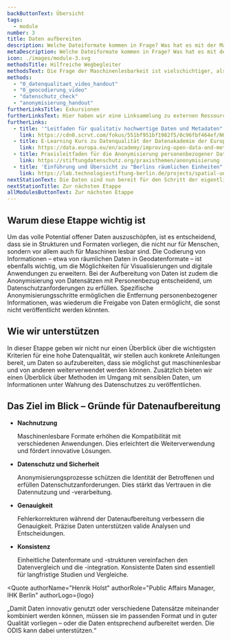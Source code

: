 ```yaml
---
backButtonText: Übersicht
tags:
  - module
number: 3
title: Daten aufbereiten
description: Welche Dateiformate kommen in Frage? Was hat es mit der Maschinenlesbarkeit auf sich? Was muss in Sachen Datenschutz beachtet werden?
metaDescription: Welche Dateiformate kommen in Frage? Was hat es mit der Maschinenlesbarkeit auf sich? Was muss in Sachen Datenschutz beachtet werden?
icon: ./images/module-3.svg
methodsTitle: Hilfreiche Wegbegleiter
methodsText: Die Frage der Maschinenlesbarkeit ist vielschichtiger, als es zunächst erscheinen mag. Deshalb haben wir anschauliche Videotutorials erstellt, die alles Wissenswerte zusammenfassen. Wer Daten anonymisieren muss, bekommt mit unserem Handout einen ersten Eindruck über die verfügbaren Möglichkeiten.
methods:
  - "0_datenqualitaet_video_handout"
  - "0_geocodierung_video"
  - "datenschutz_check"
  - "anonymisierung_handout"
furtherLinksTitle: Exkursionen
furtherLinksText: Hier haben wir eine Linksammlung zu externen Ressourcen zusammengetragen, die einen noch tieferen Einstieg in die Thematik ermöglichen.
furtherLinks:
  - title: '"Leitfaden für qualitativ hochwertige Daten und Metadaten" von Fraunhofer Fokus'
    link: https://cdn0.scrvt.com/fokus/551bf951bf1982f5/0c96fbf464ef/NQDM_Leitfaden_2019.pdf
  - title: E-Learning Kurs zu Datenqualität der Datenakademie der Europäischen Union (in englischer Sprache)
    link: https://data.europa.eu/en/academy/improving-open-data-and-metadata-quality
  - title: Praxisleitfaden für die Anonymisierung personenbezogener Daten von der Stiftung Datenschutz
    link: https://stiftungdatenschutz.org/praxisthemen/anonymisierung
  - title: 'Einführung und Übersicht zu "Berlins räumlichen Einheiten" der Technologiestiftung Berlin'
    link: https://lab.technologiestiftung-berlin.de/projects/spatial-units/de/
nextStationText: Die Daten sind nun bereit für den Schritt der eigentlichen Veröffentlichung. In der nächsten Etappe beleuchten wir die verschiedenen Möglichkeiten für die Bereitstellung über das Berliner Datenportal.
nextStationTitle: Zur nächsten Etappe
allModulesButtonText: Zur nächsten Etappe
---
```


## Warum diese Etappe wichtig ist

Um das volle Potential offener Daten auszuschöpfen, ist es entscheidend, dass sie in Strukturen und Formaten vorliegen, die nicht nur für Menschen, sondern vor allem auch für Maschinen lesbar sind. Die Codierung von Informationen – etwa von räumlichen Daten in Geodatenformate – ist ebenfalls wichtig, um die Möglichkeiten für Visualisierungen und digitale Anwendungen zu erweitern. Bei der Aufbereitung von Daten ist zudem die Anonymisierung von Datensätzen mit Personenbezug entscheidend, um Datenschutzanforderungen zu erfüllen. Spezifische Anonymisierungsschritte ermöglichen die Entfernung personenbezogener Informationen, was wiederum die Freigabe von Daten ermöglicht, die sonst nicht veröffentlicht werden könnten.

## Wie wir unterstützen

In dieser Etappe geben wir nicht nur einen Überblick über die wichtigsten Kriterien für eine hohe Datenqualität, wir stellen auch konkrete Anleitungen bereit, um Daten so aufzubereiten, dass sie möglichst gut maschinenlesbar und von anderen weiterverwendet werden können. Zusätzlich bieten wir einen Überblick über Methoden im Umgang mit sensiblen Daten, um Informationen unter Wahrung des Datenschutzes zu veröffentlichen.

<TextContentSection class="bg-bg-alt px-4 sm:px-6" largeContainer>
  <h2>Das Ziel im Blick – Gründe für Datenaufbereitung</h2>
  <ul class="lg:grid lg:grid-cols-2 gap-x-6">
    <li>
      <strong>Nachnutzung</strong>
      <p class="mt-0 text-balance">Maschinenlesbare Formate erhöhen die Kompatibilität mit verschiedenen Anwendungen. Dies erleichtert die Weiterverwendung und fördert innovative Lösungen.</p>
    </li>
    <li>
      <strong>Datenschutz und Sicherheit</strong>
      <p class="mt-0 text-balance">Anonymisierungsprozesse schützen die Identität der Betroffenen und erfüllen Datenschutzanforderungen. Dies stärkt das Vertrauen in die Datennutzung und -verarbeitung.</p>
    </li>
    <li>
      <strong>Genauigkeit</strong>
      <p class="mt-0 text-balance">Fehlerkorrekturen während der Datenaufbereitung verbessern die Genauigkeit. Präzise Daten unterstützen valide Analysen und Entscheidungen.</p>
    </li>
    <li>
      <strong>Konsistenz</strong>
      <p class="mt-0 text-balance">Einheitliche Datenformate und -strukturen vereinfachen den Datenvergleich und die -integration. Konsistente Daten sind essentiell für langfristige Studien und Vergleiche.</p>
    </li>
  </ul>

</TextContentSection>


<Quote
  authorName="Henrik Holst"
  authorRole="Public Affairs Manager, IHK Berlin"
  authorLogo={logo}
>
  „Damit Daten innovativ genutzt oder verschiedene Datensätze miteinander
  kombiniert werden können, müssen sie im passenden Format und in guter Qualität
  vorliegen – oder die Daten entsprechend aufbereitet werden. Die ODIS kann
  dabei unterstützen.“
</Quote>

